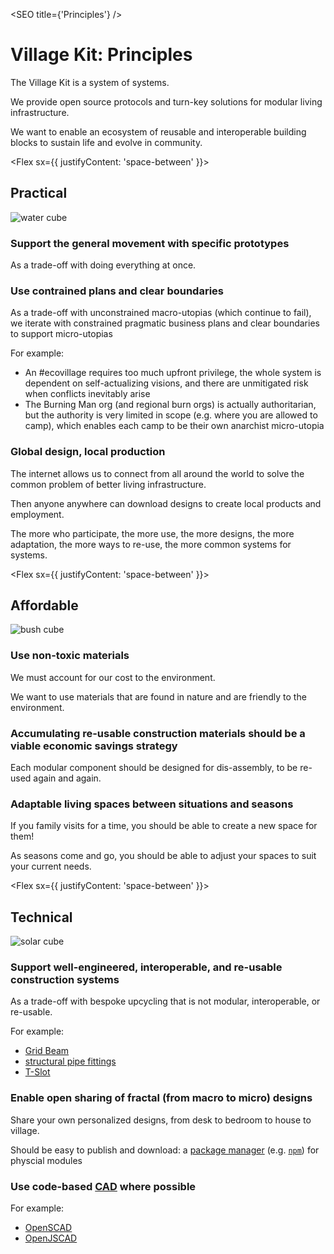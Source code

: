 
<SEO title={'Principles'} />

# Village Kit: Principles

The Village Kit is a system of systems.

We provide open source protocols and turn-key solutions for modular living infrastructure.

We want to enable an ecosystem of reusable and interoperable building blocks to sustain life and evolve in community.

<Flex sx={{ justifyContent: 'space-between' }}>

## Practical

![water cube](../assets/water-cube.svg)

</Flex>

### Support the general movement with specific prototypes

As a trade-off with doing everything at once.

### Use contrained plans and clear boundaries

As a trade-off with unconstrained macro-utopias (which continue to fail), we iterate with constrained pragmatic business plans and clear boundaries to support micro-utopias

For example:

- An #ecovillage requires too much upfront privilege, the whole system is dependent on self-actualizing visions, and there are unmitigated risk when conflicts inevitably arise
- The Burning Man org (and regional burn orgs) is actually authoritarian, but the authority is very limited in scope (e.g. where you are allowed to camp), which enables each camp to be their own anarchist micro-utopia

### Global design, local production

The internet allows us to connect from all around the world to solve the common problem of better living infrastructure.

Then anyone anywhere can download designs to create local products and employment.

The more who participate, the more use, the more designs, the more adaptation, the more ways to re-use, the more common systems for systems.

<Flex sx={{ justifyContent: 'space-between' }}>

## Affordable

![bush cube](../assets/bush-cube.svg)

</Flex>

### Use non-toxic materials

We must account for our cost to the environment.

We want to use materials that are found in nature and are friendly to the environment.

### Accumulating re-usable construction materials should be a viable economic savings strategy

Each modular component should be designed for dis-assembly, to be re-used again and again.

### Adaptable living spaces between situations and seasons

If you family visits for a time, you should be able to create a new space for them!

As seasons come and go, you should be able to adjust your spaces to suit your current needs.

<Flex sx={{ justifyContent: 'space-between' }}>

## Technical

![solar cube](../assets/solar-cube.svg)

</Flex>

### Support well-engineered, interoperable, and re-usable construction systems

As a trade-off with bespoke upcycling that is not modular, interoperable, or re-usable.

For example:

- [Grid Beam](https://gridbeam.xyz/)
- [structural pipe fittings](https://en.wikipedia.org/wiki/Structural_pipe_fitting)
- [T-Slot](https://en.wikipedia.org/wiki/T-slot_structural_framing)

### Enable open sharing of fractal (from macro to micro) designs

Share your own personalized designs, from desk to bedroom to house to village.

Should be easy to publish and download: a [package manager](https://en.wikipedia.org/wiki/Package_manager) (e.g. [`npm`](https://www.npmjs.com/)) for physcial modules

### Use code-based [CAD](https://en.wikipedia.org/wiki/Computer-aided_design) where possible

For example:

- [OpenSCAD](http://www.openscad.org/)
- [OpenJSCAD](https://openjscad.org/)
